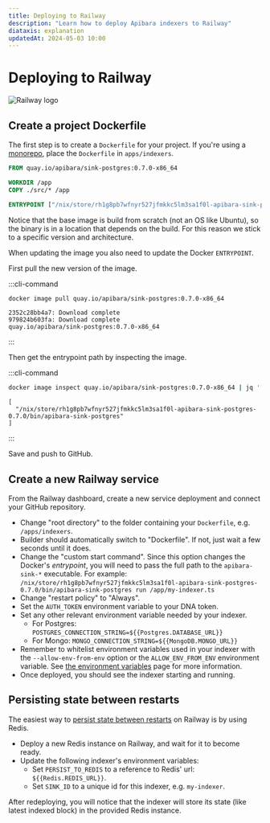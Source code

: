 ```yaml
---
title: Deploying to Railway
description: "Learn how to deploy Apibara indexers to Railway"
diataxis: explanation
updatedAt: 2024-05-03 10:00
---
```


# Deploying to Railway

![Railway logo](logotype-light.png)

## Create a project Dockerfile

The first step is to create a `Dockerfile` for your project. If you're using a
[monorepo](/docs/v1/indexers/editor-setup#monorepo-with-node-bun-and-deno), place
the `Dockerfile` in `apps/indexers`.

```dockerfile
FROM quay.io/apibara/sink-postgres:0.7.0-x86_64

WORKDIR /app
COPY ./src/* /app

ENTRYPOINT ["/nix/store/rh1g8pb7wfnyr527jfmkkc5lm3sa1f0l-apibara-sink-postgres-0.7.0/bin/apibara-sink-postgres"]
```

Notice that the base image is build from scratch (not an OS like Ubuntu), so the
binary is in a location that depends on the build. For this reason we stick to
a specific version and architecture.

When updating the image you also need to update the Docker `ENTRYPOINT`.

First pull the new version of the image.

:::cli-command

```bash [Terminal]
docker image pull quay.io/apibara/sink-postgres:0.7.0-x86_64
```

```
2352c28bb4a7: Download complete
979824b603fa: Download complete
quay.io/apibara/sink-postgres:0.7.0-x86_64
```

:::

Then get the entrypoint path by inspecting the image.

:::cli-command

```bash [Terminal]
docker image inspect quay.io/apibara/sink-postgres:0.7.0-x86_64 | jq '.[].Config.Entrypoint'
```

```
[
  "/nix/store/rh1g8pb7wfnyr527jfmkkc5lm3sa1f0l-apibara-sink-postgres-0.7.0/bin/apibara-sink-postgres"
]
```

:::

Save and push to GitHub.

## Create a new Railway service

From the Railway dashboard, create a new service deployment and connect your
GitHub repository.

- Change "root directory" to the folder containing your `Dockerfile`, e.g. `/apps/indexers`.
- Builder should automatically switch to "Dockerfile". If not, just wait a few seconds until it does.
- Change the "custom start command". Since this option changes the Docker's _entrypoint_, you will need to pass the full path to the `apibara-sink-*` executable. For example: `/nix/store/rh1g8pb7wfnyr527jfmkkc5lm3sa1f0l-apibara-sink-postgres-0.7.0/bin/apibara-sink-postgres run /app/my-indexer.ts`
- Change "restart policy" to "Always".
- Set the `AUTH_TOKEN` environment variable to your DNA token.
- Set any other relevant environment variable needed by your indexer.
  - For Postgres: `POSTGRES_CONNECTION_STRING=${{Postgres.DATABASE_URL}}`
  - For Mongo: `MONGO_CONNECTION_STRING=${{MongoDB.MONGO_URL}}`
- Remember to whitelist environment variables used in your indexer with the
  `--allow-env-from-env` option or the `ALLOW_ENV_FROM_ENV` environment variable.
  See [the environment variables](/docs/v1/indexers/permissions/environment) page
  for more information.
- Once deployed, you should see the indexer starting and running.

## Persisting state between restarts

The easiest way to [persist state between restarts](/docs/v1/indexers/persistence)
on Railway is by using Redis.

- Deploy a new Redis instance on Railway, and wait for it to become ready.
- Update the following indexer's environment variables:
  - Set `PERSIST_TO_REDIS` to a reference to Redis' url: `${{Redis.REDIS_URL}}`.
  - Set `SINK_ID` to a unique id for this indexer, e.g. `my-indexer`.

After redeploying, you will notice that the indexer will store its state (like
latest indexed block) in the provided Redis instance.
